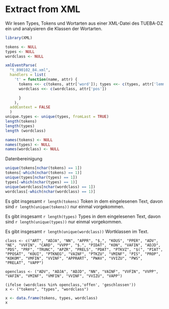 # Extract from XML

Wir lesen Types, Tokens und Wortarten aus einer XML-Datei des TUEBA-DZ ein und analysieren die Klassen der Wortarten.


```r
library(XML)

tokens <- NULL
types <- NULL 
wordclass <- NULL 

xmlEventParse(
  "t_890102_84.xml",
  handlers = list(
    't' = function(name, attr) {
      tokens <<- c(tokens, attr['word']); types <<- c(types, attr['lemma']);
      wordclass <<- c(wordclass, attr['pos'])

      }
    ),
  addContext = FALSE
  )
unique.types <- unique(types, fromLast = TRUE)
length(tokens)
length(types)
length (wordclass)

names(tokens) <- NULL
names(types) <- NULL
names(wordclass) <- NULL
```
Datenbereinigung
```r
unique(tokens[nchar(tokens) == 1])
tokens[-which(nchar(tokens) == 1)]
unique(types[nchar(types) == 1])
types[-which(nchar(types) == 1)]
unique(wordclass[nchar(wordclass) == 1])
wordclass[-which(nchar(wordclass) == 1)]
```

Es gibt insgesamt `r length(tokens)` Token in dem eingelesenen Text, davon sind `r length(unique(tokens))` nur einmal vorgekommen.

Es gibt insgesamt `r length(types)` Types in dem eingelesenen Text, davon sind `r length(unique(types))` nur einmal vorgekommen. 

Es gibt insgesamt `r length(unique(wordclass))` Wortklassen im Text.

```
class <- c("ART", "ADJA", "NN", "APPR", "$,", "KOUS", "PPER", "ADV", "NE", "VVFIN", "CARD", "VVPP", "$.", "PIDAT", "KON", "VAFIN", "ADJD", "PDS", "PRF", "TRUNC", "APZR", "PRELS", "PDAT", "PTKVZ", "$(", "PIAT", "PPOSAT", "KOUI", "PTKNEG", "VAINF", "PTKZU", "VMINF", "PIS", "PROP", "KOKOM", "VMFIN", "VVINF", "APPRART", "PWAV", "VVIZU", "PWS", "PRELAT", "VAPP")

openclass <- ("ADV", "ADJA", "ADJD", "NN", "VAINF", "VVFIN", "VVPP", "VAFIN", "VMINF", "VMFIN", "VVINF", "VVIZU", "VAPP")

(ifelse (wordclass %in% openclass,'offen', 'geschlossen'))
x <- ("tokens", "types", "wordclass")
```

```r

x <- data.frame(tokens, types, wordclass)
x
```

